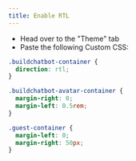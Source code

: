 ```yaml
---
title: Enable RTL
---
```


- Head over to the "Theme" tab
- Paste the following Custom CSS:

```css
.buildchatbot-container {
  direction: rtl;
}

.buildchatbot-avatar-container {
  margin-right: 0;
  margin-left: 0.5rem;
}

.guest-container {
  margin-left: 0;
  margin-right: 50px;
}
```
